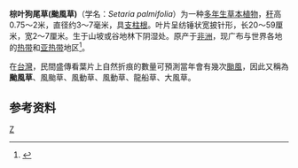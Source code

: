 {{Speciesbox 
| taxon = Setaria palmifolia 
|image = Starr 080304-3186 Setaria palmifolia.jpg
| status = NE
| status_system = IUCN3.1
| authority =  (J.Koenig) Stapf
|}}
'''棕叶狗尾草(颱風草)'''（学名：''Setaria palmifolia''）为一种[[多年生植物|多年生]][[草本植物|草本植物]]，[[秆|秆]]高0.75～2米，直径约3～7毫米，具[[支柱根|支柱根]]。叶片呈纺锤状宽披针形，长20～59厘米，宽2～7厘米。生于山坡或谷地林下阴湿处。原产于[[非洲|非洲]]，现广布与世界各地的[[热带|热带]]和[[亚热带|亚热带]]地区<ref>{{cite web | language = zh-cn | publisher = 中国植物物种信息数据库| title =棕叶狗尾草| url =http://db.kib.ac.cn/CNFlora/SearchResult.aspx?L_name=Setaria%20palmifolia%20%28Koen.%29%20Stapf| date =  | accessdate = 2011-11-01 }}</ref>。

在[[台灣|台灣]]，民間盛傳看葉片上自然折痕的數量可預測當年會有幾次[[颱風|颱風]]，因此又稱為'''颱風草'''、風颱草、風動草、風動草、龍船草、大風草。

==参考资料==
{{reflist}}
{{Commons category|Setaria palmifolia}}
{{Taxonbar|from=Q11116561}}

[[Category:狗尾草属|Z]]